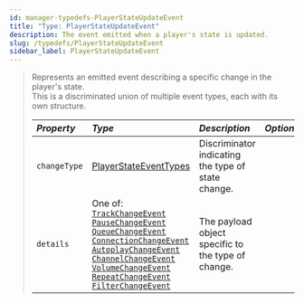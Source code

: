 ```yaml
---
id: manager-typedefs-PlayerStateUpdateEvent
title: "Type: PlayerStateUpdateEvent"
description: The event emitted when a player's state is updated.
slug: /typedefs/PlayerStateUpdateEvent
sidebar_label: PlayerStateUpdateEvent
---
```


> Represents an emitted event describing a specific change in the player's state.  
> This is a discriminated union of multiple event types, each with its own structure.
> 
> | <i className="fa-solid fa-hashtag"/> Property  | <i className="fa-solid fa-font"/> Type                                                                                                                                                                                                                                                                                                                                                                                                                                                     | <i className="fa-solid fa-list"/> Description      | <i className="fa-solid fa-flask"/> Optional |
> |:-----------------------------------------------|:-------------------------------------------------------------------------------------------------------------------------------------------------------------------------------------------------------------------------------------------------------------------------------------------------------------------------------------------------------------------------------------------------------------------------------------------------------------------------------------------|:-------------------------------------------------- |:-------------------------------------------:|
> | `changeType`                                   | [PlayerStateEventTypes](../Enums/PlayerStateEventTypes.mdx)                                                                                                                                                                                                                                                                                                                                                                                                                                | Discriminator indicating the type of state change. | <i className="fa-solid fa-xmark"/>          |
> | `details`                                      | One of:<br/>[`TrackChangeEvent`](./TrackChangeEvent.mdx)<br/>[`PauseChangeEvent`](./PauseChangeEvent.mdx)<br/>[`QueueChangeEvent`](./QueueChangeEvent.mdx)<br/>[`ConnectionChangeEvent`](./ConnectionChangeEvent.mdx)<br/>[`AutoplayChangeEvent`](./AutoPlayChangeEvent.mdx)<br/>[`ChannelChangeEvent`](./ChannelChangeEvent.mdx)<br/>[`VolumeChangeEvent`](./VolumeChangeEvent.mdx)<br/>[`RepeatChangeEvent`](./RepeatChangeEvent.mdx)<br/>[`FilterChangeEvent`](./FilterChangeEvent.mdx) | The payload object specific to the type of change. | <i className="fa-solid fa-xmark"/>          |
